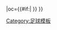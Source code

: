 {{fb team |t=哥登堡 |tan=哥德堡足球俱乐部 |tc=SWE |abb={{#if:{{{abb|}}}|IFKG}} |oc={{#if:{{{oc|}}}|{{{oc}}} }} }}<!--
--><noinclude>[[Category:足球模板]]</noinclude>
